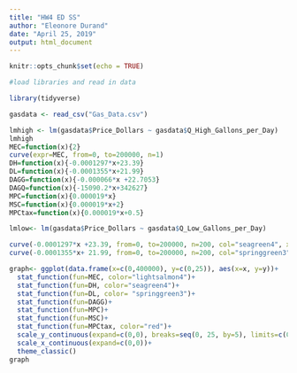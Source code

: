 ```yaml
---
title: "HW4 ED SS"
author: "Eleonore Durand"
date: "April 25, 2019"
output: html_document
---
```


```r
knitr::opts_chunk$set(echo = TRUE)
```


```r
#load libraries and read in data

library(tidyverse)

gasdata <- read_csv("Gas_Data.csv")

lmhigh <- lm(gasdata$Price_Dollars ~ gasdata$Q_High_Gallons_per_Day)
lmhigh
MEC=function(x){2}
curve(expr=MEC, from=0, to=200000, n=1)
DH=function(x){-0.0001297*x+23.39}
DL=function(x){-0.0001355*x+21.99}
DAGG=function(x){-0.000066*x +22.7053}
DAGQ=function(x){-15090.2*x+342627}
MPC=function(x){0.000019*x}
MSC=function(x){0.000019*x+2}
MPCtax=function(x){0.000019*x+0.5}

lmlow<- lm(gasdata$Price_Dollars ~ gasdata$Q_Low_Gallons_per_Day)

curve(-0.0001297*x +23.39, from=0, to=200000, n=200, col="seagreen4", xlab= "Quantity of Gallons Per Day", ylab="Price Per Gallon ($)") +
curve(-0.0001355*x+ 21.99, from=0, to=200000, n=200, col="springgreen3", add=TRUE) 

graph<- ggplot(data.frame(x=c(0,400000), y=c(0,25)), aes(x=x, y=y))+
  stat_function(fun=MEC, color="lightsalmon4")+
  stat_function(fun=DH, color="seagreen4")+
  stat_function(fun=DL, color= "springgreen3")+
  stat_function(fun=DAGG)+
  stat_function(fun=MPC)+
  stat_function(fun=MSC)+
  stat_function(fun=MPCtax, color="red")+
  scale_y_continuous(expand=c(0,0), breaks=seq(0, 25, by=5), limits=c(0,25))+
  scale_x_continuous(expand=c(0,0))+
  theme_classic()
graph 
```

